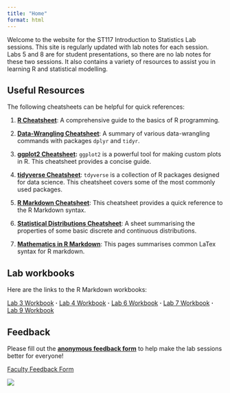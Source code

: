 ```yaml
---
title: "Home"
format: html
---
```


Welcome to the website for the ST117 Introduction to Statistics Lab sessions. This site is regularly updated with lab notes for each session. Labs 5 and 8 are for student presentations, so there are no lab notes for these two sessions. It also contains a variety of resources to assist you in learning R and statistical modelling.

## Useful Resources

The following cheatsheets can be helpful for quick references:

1.  [**R Cheatsheet**](https://iqss.github.io/dss-workshops/R/Rintro/base-r-cheat-sheet.pdf): A comprehensive guide to the basics of R programming.

2.  [**Data-Wrangling Cheatsheet**](https://www.rstudio.com/wp-content/uploads/2015/02/data-wrangling-cheatsheet.pdf): A summary of various data-wrangling commands with packages `dplyr` and `tidyr`.

3.  [**ggplot2 Cheatsheet**](https://images.datacamp.com/image/upload/v1666806657/Marketing/Blog/ggplot2_cheat_sheet.pdf)**:** `ggplot2` is a powerful tool for making custom plots in R. This cheatsheet provides a concise guide.

4.  [**tidyverse Cheatsheet**](https://images.datacamp.com/image/upload/v1676302697/Marketing/Blog/Tidyverse_Cheat_Sheet.pdf): `tdyverse` is a collection of R packages designed for data science. This cheatsheet covers some of the most commonly used packages.

5.  [**R Markdown Cheatsheet**](https://www.rstudio.com/wp-content/uploads/2015/02/rmarkdown-cheatsheet.pdf): This cheatsheet provides a quick reference to the R Markdown syntax.

6.  [**Statistical Distributions Cheatsheet**](https://www.statslab.cam.ac.uk/~rjs57/Distribtns.pdf): A sheet summarising the properties of some basic discrete and continuous distributions.

7.  [**Mathematics in R Markdown**](https://rpruim.github.io/s341/S19/from-class/MathinRmd.html): This pages summarises common LaTex syntax for R markdown.

## Lab workbooks

Here are the links to the R Markdown workbooks:

[Lab 3 Workbook](https://github.com/MengqiChenMC/ST117_Lab_notes/blob/main/lab_3_workbook.Rmd) **·** [Lab 4 Workbook](https://github.com/MengqiChenMC/ST117_Lab_notes/blob/main/lab_4_workbook.Rmd) **·** [Lab 6 Workbook](https://github.com/MengqiChenMC/ST117_Lab_notes/blob/main/lab_6_workbook.Rmd) **·** [Lab 7 Workbook](https://github.com/MengqiChenMC/ST117_Lab_notes/blob/main/lab_7_workbook.Rmd) **·** [Lab 9 Workbook](https://github.com/MengqiChenMC/ST117_Lab_notes/blob/main/lab_9_workbook.Rmd)

## Feedback

Please fill out the [**anonymous feedback form**](https://forms.gle/AGjRMmWt4eaecu1R7) to help make the lab sessions better for everyone!

[Faculty Feedback Form](https://warwick.ac.uk/fac/sci/statistics/currentstudents/modules/gta-evaluation/)

![](feedback%20form.png)
